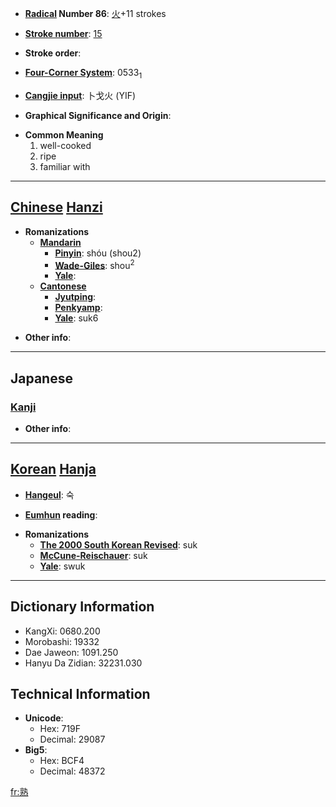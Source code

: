 * '''[[Wiktionary:Chinese radical index| Radical]] Number 86''': [[Wiktionary:Chinese radical index 火|火]]+11 strokes

* '''[[Wiktionary:Chinese total strokes index|Stroke number]]''': [[Wiktionary:Chinese total strokes index 15|15]]

* '''Stroke order''': 

* '''[[Wiktionary:Chinese four corner index|Four-Corner System]]''': 0533<sub>1</sub>

* '''[[Wiktionary:Chinese Cangjie index|Cangjie input]]''': 卜戈火 (YIF)

* '''Graphical Significance and Origin''': 

* '''Common Meaning'''
*#well-cooked
*# ripe
*# familiar with


----

== [[Chinese]] [[Hanzi]] ==

* '''Romanizations'''
** '''[[Mandarin]]'''
*** '''[[Pinyin]]''': shóu (shou2)
*** '''[[Wade-Giles]]''': shou<sup>2</sup>
*** '''[[Yale]]''': 
** '''[[Cantonese]]'''
*** '''[[Jyutping]]''':
*** '''[[Penkyamp]]''': 
*** '''[[Yale]]''': suk6

* '''Other info''': 

----

==Japanese==
===[[Kanji]]===
{{kanji|on readings=[[じゅく]] (juku)|kun readings=[[うれる]] (ureru), [[にる]] (niru), [[つらつら]] (tsuratsura)}}

* '''Other info''':  

----

== [[Korean]] [[Hanja]] ==

* '''[[Hangeul]]''': 숙

* '''[[Eumhun]] reading''': 

* '''Romanizations'''
** '''[[The 2000 South Korean Revised Romanization|The 2000 South Korean Revised]]''': suk
** '''[[McCune-Reischauer]]''': suk
** '''[[Yale]]''': swuk

----

== Dictionary Information ==

* KangXi: 0680.200
* Morobashi: 19332
* Dae Jaweon: 1091.250
* Hanyu Da Zidian: 32231.030

== Technical Information ==

* '''Unicode''':
** Hex: 719F
** Decimal: 29087
* '''Big5''':
** Hex: BCF4
** Decimal: 48372

[[fr:熟]]